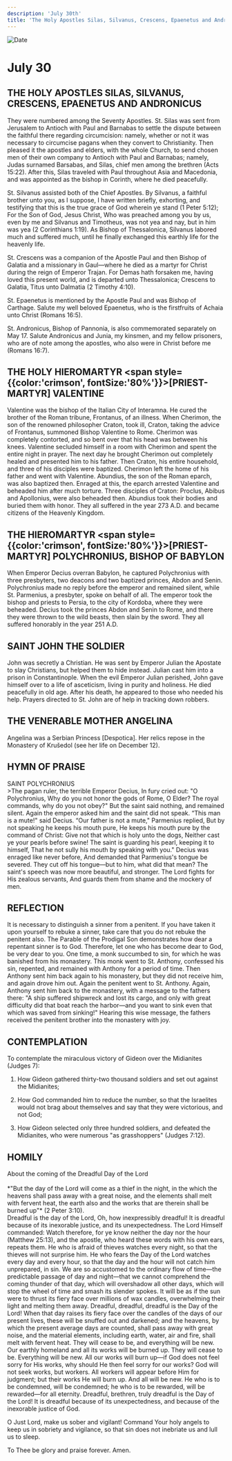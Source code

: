 ```yaml
---
description: 'July 30th'
title: 'The Holy Apostles Silas, Silvanus, Crescens, Epaenetus and Andronicus, Hieromartyr Valentine'
---
```


<CustomPaginator />
<RunningHead />

<Image src="/title-imprint.png" height={68} width={50} alt="Date" className="title-imprint"/>

# <div id="date">July <Image className="four-dot" src="/four-dot.png" height={15} width={15} alt="" />30</div>

## THE HOLY APOSTLES SILAS, SILVANUS, CRESCENS, EPAENETUS AND ANDRONICUS

They were numbered among the Seventy Apostles. St. Silas was sent from Jerusalem to Antioch with Paul and Barnabas to settle the dispute between the faithful there regarding circumcision: namely, whether or not it was necessary to circumcise pagans when they convert to Christianity. Then pleased it the apostles and elders, with the whole Church, to send chosen men of their own company to Antioch with Paul and Barnabas; namely, Judas surnamed Barsabas, and Silas, chief men among the brethren (Acts 15:22). After this, Silas traveled with Paul throughout Asia and Macedonia, and was appointed as the bishop in Corinth, where he died peacefully.

St. Silvanus assisted both of the Chief Apostles. By Silvanus, a faithful brother unto you, as I suppose, I have written briefly, exhorting, and testifying that this is the true grace of God wherein ye stand (1 Peter 5:12); For the Son of God, Jesus Christ, Who was preached among you by us, even by me and Silvanus and Timotheus, was not yea and nay, but in him was yea (2 Corinthians 1:19). As Bishop of Thessalonica, Silvanus labored much and suffered much, until he finally exchanged this earthly life for the heavenly life.

St. Crescens was a companion of the Apostle Paul and then Bishop of Galatia and a missionary in Gaul—where he died as a martyr for Christ during the reign of Emperor Trajan. For Demas hath forsaken me, having loved this present world, and is departed unto Thessalonica; Crescens to Galatia, Titus unto Dalmatia (2 Timothy 4:10).

St. Epaenetus is mentioned by the Apostle Paul and was Bishop of Carthage. Salute my well beloved Epaenetus, who is the firstfruits of Achaia unto Christ (Romans 16:5).

St. Andronicus, Bishop of Pannonia, is also commemorated separately on May 17. Salute Andronicus and Junia, my kinsmen, and my fellow prisoners, who are of note among the apostles, who also were in Christ before me (Romans 16:7).

## THE HOLY HIEROMARTYR <span style={{color:'crimson', fontSize:'80%'}}>[PRIEST-MARTYR]</span> VALENTINE

Valentine was the bishop of the Italian City of Interamna. He cured the brother of the Roman tribune, Frontanus, of an illness. When Cherimon, the son of the renowned philosopher Craton, took ill, Craton, taking the advice of Frontanus, summoned Bishop Valentine to Rome. Cherimon was completely contorted, and so bent over that his head was between his knees. Valentine secluded himself in a room with Cherimon and spent the entire night in prayer. The next day he brought Cherimon out completely healed and presented him to his father. Then Craton, his entire household, and three of his disciples were baptized. Cherimon left the home of his father and went with Valentine. Abundius, the son of the Roman eparch, was also baptized then. Enraged at this, the eparch arrested Valentine and beheaded him after much torture. Three disciples of Craton: Proclus, Abibus and Apollonius, were also beheaded then. Abundius took their bodies and buried them with honor. They all suffered in the year 273 A.D. and became citizens of the Heavenly Kingdom.

## THE HIEROMARTYR <span style={{color:'crimson', fontSize:'80%'}}>[PRIEST-MARTYR]</span> POLYCHRONIUS, BISHOP OF BABYLON

When Emperor Decius overran Babylon, he captured Polychronius with three presbyters, two deacons and two baptized princes, Abdon and Senin. Polychronius made no reply before the emperor and remained silent, while St. Parmenius, a presbyter, spoke on behalf of all. The emperor took the bishop and priests to Persia, to the city of Kordoba, where they were beheaded. Decius took the princes Abdon and Senin to Rome, and there they were thrown to the wild beasts, then slain by the sword. They all suffered honorably in the year 251 A.D.

## SAINT JOHN THE SOLDIER

John was secretly a Christian. He was sent by Emperor Julian the Apostate to slay Christians, but helped them to hide instead. Julian cast him into a prison in Constantinople. When the evil Emperor Julian perished, John gave himself over to a life of asceticism, living in purity and holiness. He died peacefully in old age. After his death, he appeared to those who needed his help. Prayers directed to St. John are of help in tracking down robbers.

## THE VENERABLE MOTHER ANGELINA

Angelina was a Serbian Princess [Despotica]. Her relics repose in the Monastery of Krušedol (see her life on December 12).


## HYMN OF PRAISE
<div style={{textAlign:'center', color:'crimson', fontWeight:'bold'}}>
SAINT POLYCHRONIUS
</div>
>The pagan ruler, the terrible Emperor Decius,  
In fury cried out: "O Polychronius,  
Why do you not honor the gods of Rome, O Elder?  
The royal commands, why do you not obey?"  
But the saint said nothing, and remained silent.  
Again the emperor asked him and the saint did not speak.  
“This man is a mute!" said Decius.  
“Our father is not a mute," Parmenius replied,  
But by not speaking he keeps his mouth pure,  
He keeps his mouth pure by the command of Christ:  
Give not that which is holy unto the dogs,  
Neither cast ye your pearls before swine!  
The saint is guarding his pearl, keeping it to himself,  
That he not sully his mouth by speaking with you."  
Decius was enraged like never before,  
And demanded that Parmenius's tongue be severed.  
They cut off his tongue—but to him, what did that mean?  
The saint's speech was now more beautiful, and stronger.  
The Lord fights for His zealous servants,  
And guards them from shame and the mockery of men.  


## REFLECTION

It is necessary to distinguish a sinner from a penitent. If you have taken it upon yourself to rebuke a sinner, take care that you do not rebuke the penitent also. The Parable of the Prodigal Son demonstrates how dear a repentant sinner is to God. Therefore, let one who has become dear to God, be very dear to you. One time, a monk succumbed to sin, for which he was banished from his monastery. This monk went to St. Anthony, confessed his sin, repented, and remained with Anthony for a period of time. Then Anthony sent him back again to his monastery, but they did not receive him, and again drove him out. Again the penitent went to St. Anthony. Again, Anthony sent him back to the monastery, with a message to the fathers there: "A ship suffered shipwreck and lost its cargo, and only with great difficulty did that boat reach the harbor—and you want to sink even that which was saved from sinking!" Hearing this wise message, the fathers received the penitent brother into the monastery with joy.


## CONTEMPLATION

To contemplate the miraculous victory of Gideon over the Midianites (Judges 7):

1. How Gideon gathered thirty-two thousand soldiers and set out against the Midianites;

2. How God commanded him to reduce the number, so that the Israelites would not brag about themselves and say that they were victorious, and not God;

3. How Gideon selected only three hundred soldiers, and defeated the Midianites, who were numerous "as grasshoppers" (Judges 7:12).


## HOMILY
<div style={{textAlign:'center', color:'crimson', fontWeight:'bold'}}>
About the coming of the Dreadful Day of the Lord
</div>
<br />
<div style={{textAlign:'right'}}>
*"But the day of the Lord will come as a thief in the night, in the which the heavens shall pass away with a great noise, and the elements shall melt with fervent heat, the earth also and the works that are therein shall be burned up"* (2 Peter 3:10).
</div>
Dreadful is the day of the Lord, Oh, how inexpressibly dreadful! It is dreadful because of its inexorable justice, and its unexpectedness. The Lord Himself commanded: Watch therefore, for ye know neither the day nor the hour (Matthew 25:13), and the apostle, who heard these words with his own ears, repeats them. He who is afraid of thieves watches every night, so that the thieves will not surprise him. He who fears the Day of the Lord watches every day and every hour, so that the day and the hour will not catch him unprepared, in sin. We are so accustomed to the ordinary flow of time—the predictable passage of day and night—that we cannot comprehend the coming thunder of that day, which will overshadow all other days, which will stop the wheel of time and smash its slender spokes. It will be as if the sun were to thrust its fiery face over millions of wax candles, overwhelming their light and melting them away. Dreadful, dreadful, dreadful is the Day of the Lord! When that day raises its fiery face over the candles of the days of our present lives, these will be snuffed out and darkened; and the heavens, by which the present average days are counted, shall pass away with great noise, and the material elements, including earth, water, air and fire, shall melt with fervent heat. They will cease to be, and everything will be new. Our earthly homeland and all its works will be burned up. They will cease to be. Everything will be new. All our works will burn up—if God does not feel sorry for His works, why should He then feel sorry for our works? God will not seek works, but workers. All workers will appear before Him for judgment; but their works He will burn up. And all will be new. He who is to be condemned, will be condemned; he who is to be rewarded, will be rewarded—for all eternity. Dreadful, brethren, truly dreadful is the Day of the Lord! It is dreadful because of its unexpectedness, and because of the inexorable justice of God.

O Just Lord, make us sober and vigilant! Command Your holy angels to keep us in sobriety and vigilance, so that sin does not inebriate us and lull us to sleep.

To Thee be glory and praise forever. Amen.

